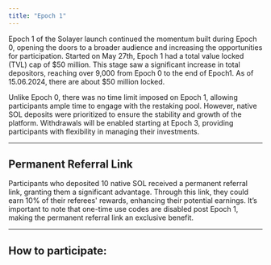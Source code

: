 ```yaml
---
title: "Epoch 1"
---
```


<Info>
Epoch 1 of the Solayer launch continued the momentum built during Epoch 0, opening the doors to a broader audience and increasing the opportunities for participation.
</Info>
Started on May 27th, Epoch 1 had a total value locked (TVL) cap of $50 million. This stage saw a significant increase in total depositors, reaching over 9,000 from Epoch 0 to the end of Epoch1. As of 15.06.2024, there are about $50 million locked.

Unlike Epoch 0, there was no time limit imposed on Epoch 1, allowing participants ample time to engage with the restaking pool. However, native SOL deposits were prioritized to ensure the stability and growth of the platform. Withdrawals will be enabled starting at Epoch 3, providing participants with flexibility in managing their investments.

***

## Permanent Referral Link

Participants who deposited 10 native SOL received a permanent referral link, granting them a significant advantage. Through this link, they could earn 10% of their referees' rewards, enhancing their potential earnings. It’s important to note that one-time use codes are disabled post Epoch 1, making the permanent referral link an exclusive benefit.

***

## How to participate:
<Steps>
<Step title="Get an invite code"></Step>
<Step title="Access app.solayer.org"></Step>
<Step title="Follow us on socials"></Step>
<Step title="Enter invite code"></Step>
<Step title="Restake"></Step>
<Step title="Earn your permanent referral link by depositing 10 native SOL"></Step>
</Steps>

